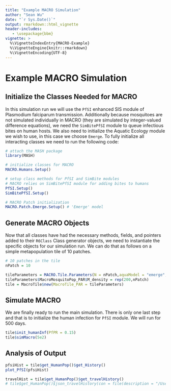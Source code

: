 ```yaml
---
title: "Example MACRO Simulation"
author: "Sean Wu"
date: "`r Sys.Date()`"
output: rmarkdown::html_vignette
header-includes:
   - \usepackage{bbm}
vignette: >
  %\VignetteIndexEntry{MACRO-Example}
  %\VignetteEngine{knitr::rmarkdown}
  %\VignetteEncoding{UTF-8}
---
```

# Example MACRO Simulation

## Initialize the Classes Needed for MACRO

In this simulation run we will use the `PfSI` enhanced SIS module of Plasmodium falciparum transmission. Additionally because mosquitoes are not simulated individually in MACRO (they are simulated by integer-valued difference equations), we need the `SimBitePfSI` module to queue infectious bites on human hosts. We also need to initialize the Aquatic Ecology module we wish to use, in this case we choose `Emerge`. To fully initialize all interacting classes we need to run the following code:

```r
# attach the MASH package
library(MASH)

# initialize classes for MACRO
MACRO.Humans.Setup()

# setup class methods for PfSI and SimBite modules
# MACRO relies on SimBitePfSI module for adding bites to humans
PfSI.Setup()
SimBitePfSI.Setup()

# MACRO Patch initialization
MACRO.Patch.Emerge.Setup() # 'Emerge' model

```

## Generate MACRO Objects

Now that all classes have had the necessary methods, fields, and pointers added to their `R6Class` Class generator objects, we need to instantiate the specific objects for our simulation run. We can do that as follows on a simple metapopulation tile of 10 patches.

```r

# 10 patches in the tile
nPatch = 10

tileParameters = MACRO.Tile.Parameters(N = nPatch,aquaModel = "emerge",aquaPars = list(N=nPatch,lambda=rep(50,nPatch)))
tileParameters$MacroMosquitoPop_PAR$M_density = rep(200,nPatch)
tile = MacroTile$new(MacroTile_PAR = tileParameters)
```

## Simulate MACRO

We are finally ready to run the main simulation. There is only one last step and that is to initialize the human infection for `PfSI` module. We will run for 500 days.

```r
tile$init_humanInf(PfPR = 0.15)
tile$simMacro(5e2)
```

## Analysis of Output

```r
pfsiHist = tile$get_HumanPop()$get_History()
plot_PfSI(pfsiHist)

travelHist = tile$get_HumanPop()$get_travelHistory()
# tile$get_HumanPop()$json_travelHistory(con = file(description = "/Users/slwu89/Desktop/OUTPUT/humanTravel.json",open = "wt"))
```
